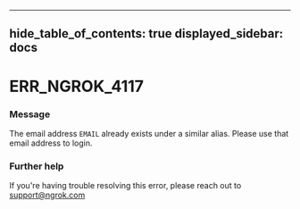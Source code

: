

---
hide_table_of_contents: true
displayed_sidebar: docs
---


# ERR_NGROK_4117

### Message
The email address `EMAIL` already exists under a similar alias. Please use that email address to login.

<ErrorDetails error="err_ngrok_4117" />



### Further help
If you're having trouble resolving this error, please reach out to [support@ngrok.com](mailto:support@ngrok.com?subject=Help%20with%20ERR_NGROK_4117)

